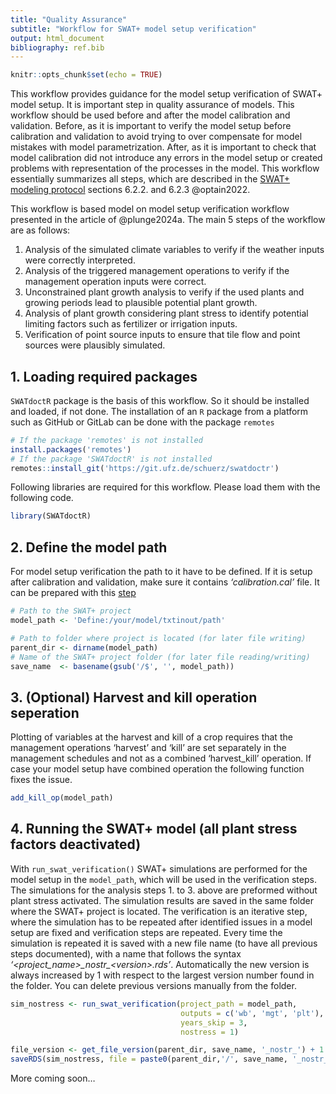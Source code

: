 ```yaml
---
title: "Quality Assurance"
subtitle: "Workflow for SWAT+ model setup verification"
output: html_document
bibliography: ref.bib
---
```


```r
knitr::opts_chunk$set(echo = TRUE)
```

This workflow provides guidance for the model setup verification of SWAT+ model setup. It is important step in quality assurance of models. This workflow should be used before and after the model calibration and validation. Before, as it is important to verify the model setup before calibration and validation to avoid trying to over compensate for model mistakes with model parametrization. After, as it is important to check that model calibration did not introduce any errors in the model setup or created problems with representation of the processes in the model. This workflow essentially summarizes all steps, which are described in the [SWAT+ modeling protocol](https://doi.org/10.5281/zenodo.7463395) sections 6.2.2. and 6.2.3 @optain2022.

This workflow is based model on model setup verification workflow presented in the article of @plunge2024a. The main 5 steps of the workflow are as follows:

1. Analysis of the simulated climate variables to verify if the weather inputs were correctly interpreted.
2. Analysis of the triggered management operations to verify if the management operation inputs were correct.
3. Unconstrained plant growth analysis to verify if the used plants and growing periods lead to plausible potential plant growth.
4. Analysis of plant growth considering plant stress to identify potential limiting factors such as fertilizer or irrigation inputs.
5. Verification of point source inputs to ensure that tile flow and point sources were plausibly simulated.

## 1. Loading required packages {#qa_step1}

`SWATdoctR` package is the basis of this workflow. So it should be installed and loaded, if not done. The installation of an `R` package from a platform such as GitHub or GitLab can be done with the package `remotes` 

```r
# If the package 'remotes' is not installed 
install.packages('remotes')
# If the package 'SWATdoctR' is not installed 
remotes::install_git('https://git.ufz.de/schuerz/swatdoctr')
```

Following libraries are required for this workflow. Please load them with the following code.

```r
library(SWATdoctR)  
```

## 2. Define the model path {#qa_step2}

For model setup verification the path to it have to be defined. If it is setup after calibration and validation, make sure it contains *'calibration.cal'* file. It can be prepared with this [step](#val_step4)

```r

# Path to the SWAT+ project
model_path <- 'Define:/your/model/txtinout/path'

# Path to folder where project is located (for later file writing)
parent_dir <- dirname(model_path)
# Name of the SWAT+ project folder (for later file reading/writing)
save_name  <- basename(gsub('/$', '', model_path))

```  

## 3. (Optional) Harvest and kill operation seperation {#qa_step3}

Plotting of variables at the harvest and kill of a crop requires that the management operations 'harvest' and 'kill' are set separately in the management schedules and not as a combined 'harvest_kill' operation. If case your model setup have combined operation the following function fixes the issue.

```r
add_kill_op(model_path)
```

## 4. Running the SWAT+ model (all plant stress factors deactivated) {#qa_step4}

With `run_swat_verification()` SWAT+ simulations are performed for the model setup in the `model_path`, which will be used in the verification steps. The simulations for the analysis steps 1. to 3. above are preformed without plant stress activated. The simulation results are saved in the same folder where the SWAT+ project is located. The verification is an iterative step, where the simulation has to be repeated after identified issues in a model setup are fixed and verification steps are repeated. Every time the simulation is repeated it is saved with a new file name (to have all previous steps documented), with a name that follows the syntax *'\<project_name\>\_nostr\_\<version\>.rds'*. Automatically the new version is always increased by 1 with respect to the largest version number found in the folder. You can delete previous versions manually from the folder.


```r
sim_nostress <- run_swat_verification(project_path = model_path,
                                      outputs = c('wb', 'mgt', 'plt'),
                                      years_skip = 3,
                                      nostress = 1)

file_version <- get_file_version(parent_dir, save_name, '_nostr_') + 1
saveRDS(sim_nostress, file = paste0(parent_dir,'/', save_name, '_nostr_', file_version,'.rds'))
```

More coming soon...
